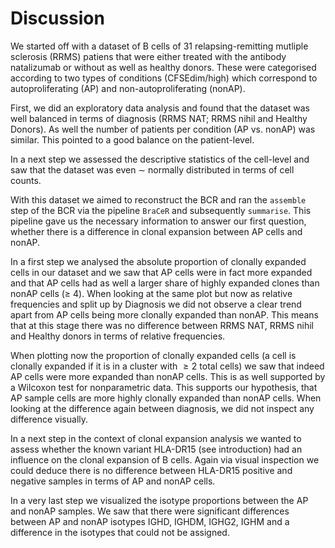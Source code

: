 # Discussion

We started off with a dataset of B cells of 31 relapsing-remitting mutliple 
sclerosis (RRMS) patiens that were either treated with the antibody natalizumab 
or without as well as healthy donors. These were categorised according to two 
types of conditions (CFSEdim/high) which correspond to autoproliferating (AP)
and non-autoproliferating (nonAP). 

First, we did an exploratory data analysis and found that the dataset
was well balanced in terms of diagnosis (RRMS NAT; RRMS nihil and Healthy 
Donors). As well the number of patients per condition
(AP vs. nonAP) was similar. This pointed to a good balance on the
patient-level.

In a next step we assessed the descriptive statistics of the cell-level and saw
that the 
dataset was even $\sim$ normally distributed in terms of cell counts.

With this dataset we aimed to reconstruct the BCR and ran the
`assemble` step of the BCR via the pipeline `BraCeR` and subsequently `summarise`.
This pipeline gave us the necessary information to answer our first question,
whether there is a difference in clonal expansion between AP cells and nonAP. 

In a first step we analysed the absolute proportion of clonally expanded cells 
in our dataset and we saw that AP cells were in fact more expanded and that AP 
cells had as well a larger share of highly expanded clones than nonAP cells 
($\geq$ 4). When looking at the same plot but now as relative frequencies and 
split up by Diagnosis we did not observe a clear trend apart from AP cells being
more clonally expanded than nonAP. This means that at this stage there was no
difference between RRMS NAT, RRMS nihil and Healthy donors in terms of
relative frequencies.

When plotting now the proportion of clonally expanded cells (a cell is clonally
expanded if it is in a cluster with $\geq 2$ total cells) we saw that indeed AP
cells were more expanded
than nonAP cells. This is as well supported by a Wilcoxon test for nonparametric
data. This supports our hypothesis, that AP sample cells are more highly 
clonally expanded than nonAP cells. When looking at the difference again between diagnosis, we did not inspect any difference visually.

In a next step in the context of clonal expansion analysis we wanted to assess
whether the known variant HLA-DR15 (see introduction) had an influence
on the clonal expansion of B cells. Again via visual inspection we could deduce
there is no difference between HLA-DR15 positive and negative samples in terms
of AP and nonAP cells.

In a very last step we visualized the isotype proportions between the AP and 
nonAP samples. We saw that there were significant differences between AP and 
nonAP isotypes IGHD, IGHDM, IGHG2, IGHM and a difference in the 
isotypes that could not be assigned. 